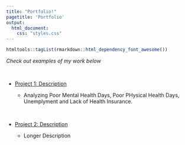 ```yaml
---
title: "Portfolio!"
pagetitle: 'Portfolio'
output: 
  html_document: 
    css: "styles.css"
---
```


```r
htmltools::tagList(rmarkdown::html_dependency_font_awesome())
```


*Check out examples of my work below*

<br>

- <i class="fa fa-chart-line"> </i> [Project 1: Description](https://elivator.github.io/project1/)

    - Analyzing Poor Mental Health Days, Poor PHysical Health Days, Unemplyment and Lack of Health Insurance. 

<br>

- <i class="fa fa-chart-pie"> </i> [Project 2: Description](https://elivator.github.io/project2/)

    - Longer Description
